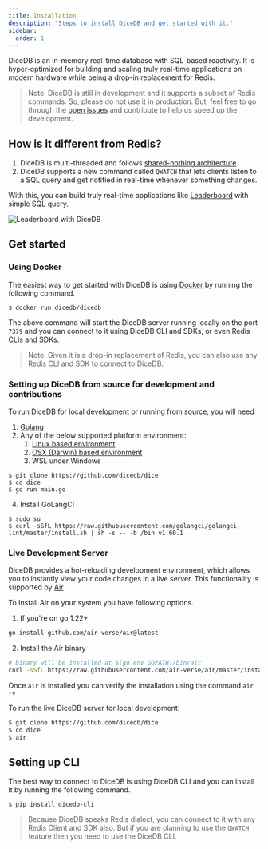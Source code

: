 ```yaml
---
title: Installation
description: "Steps to install DiceDB and get started with it."
sidebar:
  order: 1
---
```


DiceDB is an in-memory real-time database with SQL-based reactivity. It is hyper-optimized for building and scaling truly real-time applications on modern hardware while being a drop-in replacement for Redis.

> Note: DiceDB is still in development and it supports a subset of Redis commands. So, please do not use it in production. But, feel free to go through the [open issues](https://github.com/DiceDB/dice/issues) and contribute to help us speed up the development.

## How is it different from Redis?

1. DiceDB is multi-threaded and follows [shared-nothing architecture](https://en.wikipedia.org/wiki/Shared-nothing_architecture).
2. DiceDB supports a new command called `QWATCH` that lets clients listen to a SQL query and get notified in real-time whenever something changes.

With this, you can build truly real-time applications like [Leaderboard](https://github.com/DiceDB/dice/tree/master/examples/leaderboard-go) with simple SQL query.

![Leaderboard with DiceDB](https://github.com/user-attachments/assets/327792c7-d788-47d4-a767-ef2c478d75cb)

## Get started

### Using Docker

The easiest way to get started with DiceDB is using [Docker](https://www.docker.com/) by running the following command.

```
$ docker run dicedb/dicedb
```

The above command will start the DiceDB server running locally on the port `7379` and you can connect
to it using DiceDB CLI and SDKs, or even Redis CLIs and SDKs.

> Note: Given it is a drop-in replacement of Redis, you can also use any Redis CLI and SDK to connect to DiceDB.

### Setting up DiceDB from source for development and contributions

To run DiceDB for local development or running from source, you will need

1. [Golang](https://go.dev/)
2. Any of the below supported platform environment:
   1. [Linux based environment](https://en.wikipedia.org/wiki/Comparison_of_Linux_distributions)
   2. [OSX (Darwin) based environment](https://en.wikipedia.org/wiki/MacOS)
   3. WSL under Windows

```
$ git clone https://github.com/dicedb/dice
$ cd dice
$ go run main.go
```

4. Install GoLangCI

```
$ sudo su
$ curl -sSfL https://raw.githubusercontent.com/golangci/golangci-lint/master/install.sh | sh -s -- -b /bin v1.60.1
```

### Live Development Server

DiceDB provides a hot-reloading development environment, which allows you to instantly view your code changes in a live server. This functionality is supported by [Air](https://github.com/air-verse/air)

To Install Air on your system you have following options.

1. If you're on go 1.22+

```sh
go install github.com/air-verse/air@latest
```

2. Install the Air binary

```sh
# binary will be installed at $(go env GOPATH)/bin/air
curl -sSfL https://raw.githubusercontent.com/air-verse/air/master/install.sh | sh -s -- -b $(go env GOPATH)/bin
```

Once `air` is installed you can verify the installation using the command `air -v`

To run the live DiceDB server for local development:

```sh
$ git clone https://github.com/dicedb/dice
$ cd dice
$ air
```

## Setting up CLI

The best way to connect to DiceDB is using DiceDB CLI and you can install it by running the following command.

```
$ pip install dicedb-cli
```

> Because DiceDB speaks Redis dialect, you can connect to it with any Redis Client and SDK also.
> But if you are planning to use the `QWATCH` feature then you need to use the DiceDB CLI.
